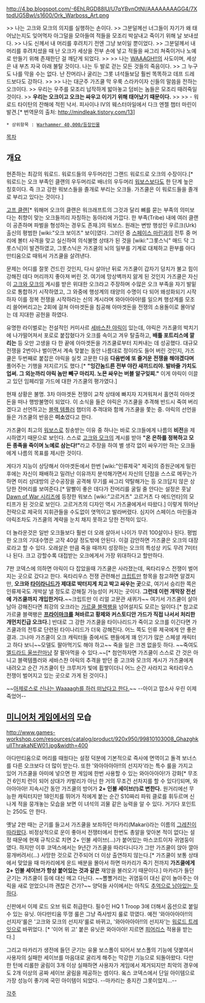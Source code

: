 {{{+1 '''Grand Warlord Ghazghkull Mag Uruk Thraka, the Prophet of the Waaagh!!'''}}}
{{{+1 WAAAGH!!의 사도, 그랜드 워로드 가즈쿨 막 우룩 스라카}}}

http://4.bp.blogspot.com/-6EhLRGD88lU/U7qYBvnOtNI/AAAAAAAAGG4/7XtpdUG5BwI/s1600/Ork_Warboss_Art.png

>> 나는 고크와 모크의 의지를 실행하는 손이다. 
>> 그분덜께선 너그들이 자기가 왜 태어났는지도 잊어먹자 아그덜을 모아들여 적들을 모조리 박살내고 죽이기 위해 날 보내셨다. 
>> 나도 신께서 내 머리를 후려치기 전엔 그냥 보이일 뿐이었다. 
>> 그분덜께서 내 머리를 후려치셨을 때 난 오크가 세상을 전부 손에 넣고 적들을 싸그리 쳐죽이거나 노예로 만들기 위해 존재한단 걸 깨닫게 되었다.
>> 
>> 나는 [[WAAAGH!!]]의 사도이며, 세상은 내 부츠 자국 아래 불탈 것이다. 나는 두 발로 걷는 모든 것들의 죽음이다. 
>> 그 누구도 나를 막을 수는 없다. 난 잔머리나 굴리는 그롯 녀석들보담 훨씬 똑똑하고 데프 드레드보다도 강하다.
>> 
>> 나는 대군주 가즈쿨 막 우룩 스라카이자 신들의 말씀을 전하는 오크이다. 
>> 우리는 우주를 모조리 납작하게 밟아놓고 덤비는 놈들은 모조리 때려죽일 것이다. 
>> '''우리는 오크이고 오크는 싸우고 이기기 위해 태어났기 때문이다.'''
>> 
>> - 워로드 타이탄의 잔해에 적힌 낙서. 피사이나 Ⅳ의 웨스터아일에서 다크 엔젤 챕터 마린이 발견.[* 번역문의 출처: http://mindleak.tistory.com/13]

 * 상위항목 : [[Warhammer 40,000/등장인물]]

[[목차]]

== 개요 ==
현존하는 최강의 워로드. 워로드들의 우두머리인 그랜드 워로드로 오크의 수장이다.[* 워로드는 오크 부족인 클랜의 우두머리로 배너의 우두머리 [[워보스]]보다도 한 단계 높은 칭호이다. 즉 크고 강한 워보스들을 졸개로 부리는 오크들. 가즈쿨은 이 워로드들을 졸개로 부리고 있다는 것이다.] 

[[고프 클랜]][* 워해머 오크의 클랜은 워크래프트의 그것과 달리 뼈를 묻는 부족의 의미보다는 취향이 맞는 오크들끼리 자칭하는 동아리에 가깝다. 한 부족(Tribe) 내에 여러 클랜이 공존하며 파벌을 형성하는 경우도 존재.]의 워보스. 원래는 변방 행성인 우르크(Urk) 출신의 평범한 [wiki:"오크 보이즈" 보이]였다. 그러던 중 [[스페이스 마린]]과의 전투 중 머리에 볼터 사격을 맞고 실신하여 의식불명 상태가 된 것을 [wiki:"그롯스닉" 매드 닥 그롯스닉]이 발견하였고, 그롯스닉은 가즈쿨의 뇌의 일부를 기계로 대체하고 환부를 아다만티움으로 때워서 가즈쿨을 살려낸다.

문제는 어디를 잘못 건드린 것인지, 다시 살아난 뒤로 가즈쿨이 갑자기 덩치가 불고 힘이 강해진 데다 머리까지 좋아져 버린 것. 여기에 망상벽까지 앓게 된 것인지 가즈쿨은 자신이 [[고크와 모크]]의 계시를 받은 위대한 오크라고 주장하며 수많은 오크 부족을 자기 발밑으로 통합하기 시작하였고, 그 와중에 행성계의 태양의 수명이 다 되어 왜성화되기 시작하자 이를 정복 전쟁을 시작하라는 신의 계시라며 와아아아아!를 일으켜 행성계를 모조리 쓸어버리고는 2회에 걸쳐 아마겟돈을 침공해 아마겟돈을 전쟁의 소용돌이로 몰아넣는 데 지대한 공헌을 하였다.

유명한 라이벌로는 전설적인 커미사르 [[세바스찬 야릭]]이 있는데, 야릭은 가즈쿨의 박치기에 나가떨어져서 포로로 붙잡혔다가 오크를 속이고 겨우 탈출하고, '''배틀 포트리스에 깔리는''' 등 오만 고생을 다 한 끝에 아마겟돈을 가즈쿨로부터 지켜내는 데 성공했다. 대규모 전쟁을 2번이나 벌이면서 계속 맞붙는 동안 나름대로 정이라도 들어 버린 것인지, 가즈쿨은 두번째로 붙잡은 야릭을 실컷 고문한 다음 '''다음번에 또 즐거운 전쟁을 해야겠다며''' 풀어주는 기행을 저지르기도 했다.[* '''"잉간놈드른 전부 야칸 새끼드리야. 발바줄 가치도 업써. 그 외눈까리 야릭 놈만 빼구 마리지. 노믄 싸우는 버블 알구잊찌."''' 이게 야릭이 이끌고 있던 임페리얼 가드에 대한 가즈쿨의 평가였다.]

현재 상황은 불명. 3차 아마겟돈 전쟁이 교착 상태에 빠지자 지겨워져서 홀연히 아마겟돈을 떠나 행방불명이 되었다. 이 소식을 들은 야릭은 가즈쿨을 추격해 반드시 죽여 버리겠다고 선언하고는 [[블랙 템플러]] 챕터의 추격대와 함께 가즈쿨을 쫓는 중. 야릭의 선언을 들은 가즈쿨의 반응은 '''미소'''였다고 한다. 

가즈쿨이 최고의 [[워보스]]로 칭송받는 이유 중 하나는 바로 오크들에게 나름의 '''비전'''을 제시하였기 때문으로 보인다. 스스로 [[고크와 모크]]의 계시를 받아 '''"온 은하를 정복하고 모든 종족을 죽이며 노예로 삼는다!"'''라고 주장을 하여 별 생각 없이 싸우기만 하는 오크들에게 나름의 목표를 제시한 것이다.

게다가 지능이 상당해서 아마겟돈에서 한번 [wiki:"인류제국" 제국]의 증원군에게 밀린 후에는 자신이 패배하고 밀려난 이유까지 분석해가면서 자신의 단점을 스스로 메꾸는가 하면 미리 상대방의 군수공장을 공격해 무기를 싸그리 약탈해가는 등 오크답지 않은 상당한 잔머리를 보여준다.[* 말빨이 좋은 데다가 잔머리를 굴릴 줄 안다는 설정은 훗날 [[Dawn of War 시리즈]]에 등장한 워보스 [wiki:"고르거츠" 고르거츠 다 에드언타]의 모티프가 된 것으로 보인다. 고르거츠의 디자인 역시 가즈쿨에게서 따왔다.] 이렇게 뛰어난 전략으로 제국의 지휘관들을 수도없이 엿먹이고 발라버렸다. 심지어 스페이스 마린들과 야릭조차도 가즈쿨의 계략을 눈치 채지 못하고 당한 전적이 있다.

더 놀라운것은 일반 오크들보다 훨씬 더 오래 살아서 나이가 무려 100살이나 된다. 평범한 오크의 기대수명은 고작 40살 정도밖에 안된다. 이걸 감안하면 가즈쿨은 오크의 대장로라고 할 수 있다. 오래살은 만큼 죽을 때까지 성장하는 오크의 특성상 키도 무려 7미터나 된다. 크고 강할수록 대접받는 오크에게서 가장 위대하다고 할만하다. 

7판 코덱스에 의하면 야릭이 다 잡았을때 가즈쿨은 사라졌는데, 옥타리우스 전쟁이 벌어지는 곳으로 갔다고 한다. 
옥타리우스 전쟁 관련해선 [[크립트만]] 항목을 참고하면 알겠지만, '''오크와 [[타이라니드]]가 제대로 박터지게 치고 박고 싸우는 곳'''으로, 여기서 승리한 쪽은 인류제국도 개박살 낼 정도로 강해질 가능성이 커지는 곳이다. '''그런데 이런 개막장 전선에 가즈쿨까지 개입한거다.'''~~크립트만 이 리얼 고문관 새퀴가~~ 여기서 가즈쿨이 살아 남아 강해진다면 최강의 오크라는 [[가르쿨 블랙팽]]을 넘어설지도 모르는 일이다.[* 참고로 가르쿨 블랙팽은 '''[[프라이마크]]를 쳐바르고 황제와 커스토디안 가드가 직접 나서서 처리한 개먼치킨급 오크다.'''] 반대로 그 강한 가즈쿨을 타이나리드가 죽이고 오크를 이긴다면 가즈쿨과의 전투로 단련된 타이나리드가 더욱 강해진다. 어느 쪽도 인류 제국에게 안 좋은 결과. 그나마 가즈쿨이 오크 캐릭터들 중에서도 팬들에게 꽤 인기가 많은 스페셜 캐릭터고 하다 보니~~모델도 팔아먹기도 해야 하고~~ 죽을 일은 크겐 없을듯 하다. ~~죽여도 [[엘드라드 울쓰란]]마냥 잘 팔아먹을 수 있다.~~[* 첨언하자면 가즈쿨이 스스로 간 것은 아니고 블랙템플러와 세바스찬 야릭의 추격을 받던 중 고크와 모크의 계시가 가즈쿨에게 내려오고 순간 가즈쿨이 탄 크루저가 빛에 휩쌓이더니 어느 순간 사라지고 옥타리우스 전쟁이 벌어지고 있는 곳으로 가게 된 것이다.]

~~[http://blog.naver.com/t260g/220168462052 아제로스로 신나는 Waaaagh를 하러 떠났다고 한다.]~~ --아이고 맙소사 우린 이제 죽었어--

== [[미니어처 게임]]에서의 모습 ==
http://www.games-workshop.com/resources/catalog/product/920x950/99810103008_GhazghkullThrakaNEW01.jpg&width=400

아다만티움으로 머리를 때웠다는 설정 덕분에 기본적으로 즉사에 면역이고 돌격 보너스를 다른 오크보다 더 많이 받는다. 또한 '와아아아아!!의 선지자'라는 특수 룰을 가지고 있어 가즈쿨을 아미에 넣으면 한 게임에 한번 사용할 수 있는 와아아아아!가 강화[* 무조건 6인치 런이 되어 상대가 카발리가 아닌 한 거의 무조건 선차지를 할 수 있다!]되며, 와아아아아! 지속시간 동안 가즈쿨의 방어가 '''2+ 인불 세이브(!)로 변한다.''' 원거리에선 무능한 캐릭터지만 18인치를 뛰어가 적에게 붙는 순간 S10짜리 파워 클로를 휘두르며 신나게 적을 뭉개놓는 모습을 보면 이 녀석의 괴물 같은 능력을 알 수 있다. 거기다 포인트는 250도 안 한다.

옛날 2판 때는 군기를 들고서 가즈쿨을 보좌하던 마카리(Makari)라는 이름의 [[그레친]]이 [http://drazhar24.deviantart.com/art/Classic-Ghazghkull-and-Makari-99430590 따라왔다]. 비정상적으로 운이 좋아서 전쟁터에서 한번도 총알을 맞아본 적이 없다는 설정 때문에 현재 규칙으로 치면 2+ 인불 세이브(...)가 붙어있는 마스코트이자 귀염둥이였다. 하지만 이후 코덱스에서는 9년간 가즈쿨을 따라다니다가 그만 가즈쿨이 앉아 깔아뭉개버려서(...) 사망한 것으로 간주되어 더 이상 출연하지 않는다.[* 가즈쿨이 보통 상태에서 맞았을 때 마카리에게 운드 배분을 몰아서 하면 마카리가 죽기 전까지 '''가즈쿨에게 2+ 인불 세이브가 항상 붙어있는 것과 같은''' 재앙을 불러오기 때문이다.] 마카리가 들던 군기는 가즈쿨이 등에 대신 메고 다닌다. ~~뽈뽈거리는 귀염둥이 대신 같이 놀아주는 야릭을 새로 얻었으니까 괜찮은 건가?~~  양덕들 사이에서는 아직도 [http://1d4chan.org/wiki/Makari 추억으로 남아있는 듯 하다].

신판에서 이제 로드 오브 워로 취급한다. 필수인 HQ 1 Troop 3에 더해서 옵션으로 붙일 수 있는 유닛. 아다만티움 뚜껑 룰은 그냥 즉사방지 룰로 깎였다. 예전 '와아아아아!!의 선지자'룰은 '고크와 모크의 선지자'룰로 바뀌고, '와아아아아!!의 선지자'는 [[워로드 트레잇]]으로 바뀌었다. [* '이어 위 고' 붙은 유닛은 와아아아! 지르면 [[피어리스]] 적용을 받는다.]

그리고 마카리가 생전에 들던 군기는 유물 보스폴이 되어서 보스폴의 기능에 덧붙여서 사용자의 실패한 세이브를 마음대로 굴리게 해주는 막강한 기능으로 되돌아왔다. 다만 한 턴에 리롤한 굴림이 3개 이상 실패하면 사용자가 게임에서 제거되지만 최악의 경우에도 2개 이상의 공짜 세이브 굴림을 제공하는 셈이다. 옼스 코덱스에서 단일 아이템으로 가장 성능이 좋기에 국민 아이템이 되었다. --마카리는 충지칸 그롯이었지...--

[[각주]]
